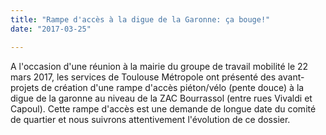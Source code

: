 ```yaml
---
title: "Rampe d'accès à la digue de la Garonne: ça bouge!"
date: "2017-03-25"

---
```


A l'occasion d'une réunion à la mairie du groupe de travail mobilité le 22 mars 2017, les services de Toulouse Métropole ont présenté des avant-projets de création d'une rampe d'accès piéton/vélo (pente douce) à la digue de la garonne au niveau de la ZAC Bourrassol (entre rues Vivaldi et Capoul). Cette rampe d'accès est une demande de longue date du comité de quartier et nous suivrons attentivement l'évolution de ce dossier.
